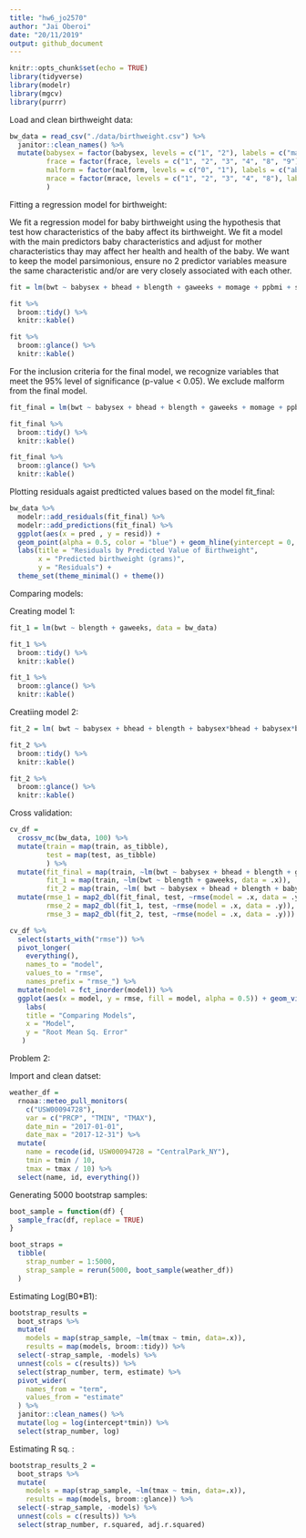 ```yaml
---
title: "hw6_jo2570"
author: "Jai Oberoi"
date: "20/11/2019"
output: github_document
---
```


```r
knitr::opts_chunk$set(echo = TRUE)
library(tidyverse)
library(modelr)
library(mgcv)
library(purrr)
```

Load and clean birthweight data: 
```r
bw_data = read_csv("./data/birthweight.csv") %>% 
  janitor::clean_names() %>%
  mutate(babysex = factor(babysex, levels = c("1", "2"), labels = c("male", "female")),
         frace = factor(frace, levels = c("1", "2", "3", "4", "8", "9"), labels = c("white", "black", "asian", "puerto rican", "other", "unknown")),
         malform = factor(malform, levels = c("0", "1"), labels = c("absent", "present")),
         mrace = factor(mrace, levels = c("1", "2", "3", "4", "8"), labels = c("white", "black", "asian", "puerto rican", "other"))
         )
```

Fitting a regression model for birthweight:

We fit a regression model for baby birthweight using the hypothesis that test how characteristics of the baby affect its birthweight. We fit a model with the main predictors baby characteristics and adjust for mother characteristics thay may affect her health and health of the baby. We want to keep the model parsimonious, ensure no 2 predictor variables measure the same characteristic and/or are very closely associated with each other. 

```r
fit = lm(bwt ~ babysex + bhead + blength + gaweeks + momage + ppbmi + smoken + malform, data = bw_data) 

fit %>% 
  broom::tidy() %>% 
  knitr::kable()

fit %>% 
  broom::glance() %>% 
  knitr::kable()
```

For the inclusion criteria for the final model, we recognize variables that meet the 95% level of significance (p-value < 0.05). We exclude malform from the final model. 

```r
fit_final = lm(bwt ~ babysex + bhead + blength + gaweeks + momage + ppbmi + smoken, data = bw_data) 

fit_final %>% 
  broom::tidy() %>% 
  knitr::kable()

fit_final %>% 
  broom::glance() %>% 
  knitr::kable()
```

Plotting residuals agaist predticted values based on the model fit_final: 
```r
bw_data %>% 
  modelr::add_residuals(fit_final) %>% 
  modelr::add_predictions(fit_final) %>% 
  ggplot(aes(x = pred , y = resid)) + 
  geom_point(alpha = 0.5, color = "blue") + geom_hline(yintercept = 0, color = "red") + 
  labs(title = "Residuals by Predicted Value of Birthweight", 
       x = "Predicted birthweight (grams)", 
       y = "Residuals") + 
  theme_set(theme_minimal() + theme())
```

Comparing models: 

Creating model 1:
```r
fit_1 = lm(bwt ~ blength + gaweeks, data = bw_data)

fit_1 %>% 
  broom::tidy() %>% 
  knitr::kable()

fit_1 %>% 
  broom::glance() %>%  
  knitr::kable()
```

Creatiing model 2: 
```r
fit_2 = lm( bwt ~ babysex + bhead + blength + babysex*bhead + babysex*blength + bhead*blength + babysex*bhead*blength, data = bw_data)

fit_2 %>% 
  broom::tidy() %>%  
  knitr::kable()

fit_2 %>% 
  broom::glance() %>% 
  knitr::kable()
```

Cross validation:
```r
cv_df = 
  crossv_mc(bw_data, 100) %>% 
  mutate(train = map(train, as_tibble),
         test = map(test, as_tibble)
         ) %>% 
  mutate(fit_final = map(train, ~lm(bwt ~ babysex + bhead + blength + gaweeks + momage + ppbmi + smoken, data = .x)), 
         fit_1 = map(train, ~lm(bwt ~ blength + gaweeks, data = .x)),
         fit_2 = map(train, ~lm( bwt ~ babysex + bhead + blength + babysex*bhead + babysex*blength + bhead*blength + babysex*bhead*blength, data = .x))) %>%
  mutate(rmse_1 = map2_dbl(fit_final, test, ~rmse(model = .x, data = .y)),
         rmse_2 = map2_dbl(fit_1, test, ~rmse(model = .x, data = .y)),
         rmse_3 = map2_dbl(fit_2, test, ~rmse(model = .x, data = .y)))

cv_df %>% 
  select(starts_with("rmse")) %>% 
  pivot_longer(
    everything(),
    names_to = "model", 
    values_to = "rmse",
    names_prefix = "rmse_") %>% 
  mutate(model = fct_inorder(model)) %>% 
  ggplot(aes(x = model, y = rmse, fill = model, alpha = 0.5)) + geom_violin() +
    labs(
    title = "Comparing Models",
    x = "Model",
    y = "Root Mean Sq. Error"
   )
```


Problem 2: 

Import and clean datset: 
```r
weather_df = 
  rnoaa::meteo_pull_monitors(
    c("USW00094728"),
    var = c("PRCP", "TMIN", "TMAX"), 
    date_min = "2017-01-01",
    date_max = "2017-12-31") %>%
  mutate(
    name = recode(id, USW00094728 = "CentralPark_NY"),
    tmin = tmin / 10,
    tmax = tmax / 10) %>%
  select(name, id, everything())
```

Generating 5000 bootstrap samples:
```r
boot_sample = function(df) {
  sample_frac(df, replace = TRUE)
}

boot_straps = 
  tibble(
    strap_number = 1:5000,
    strap_sample = rerun(5000, boot_sample(weather_df))
  )
```

Estimating Log(B0*B1): 
```r
bootstrap_results =
  boot_straps %>% 
  mutate(
    models = map(strap_sample, ~lm(tmax ~ tmin, data=.x)),
    results = map(models, broom::tidy)) %>% 
  select(-strap_sample, -models) %>% 
  unnest(cols = c(results)) %>% 
  select(strap_number, term, estimate) %>% 
  pivot_wider(
    names_from = "term",
    values_from = "estimate"
  ) %>% 
  janitor::clean_names() %>% 
  mutate(log = log(intercept*tmin)) %>% 
  select(strap_number, log)
```

Estimating R sq. : 
```r
bootstrap_results_2 =
  boot_straps %>% 
  mutate(
    models = map(strap_sample, ~lm(tmax ~ tmin, data=.x)),
    results = map(models, broom::glance)) %>% 
  select(-strap_sample, -models) %>% 
  unnest(cols = c(results)) %>% 
  select(strap_number, r.squared, adj.r.squared)
```






